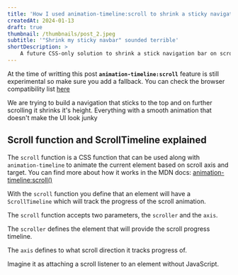 ```yaml
---
title: 'How I used animation-timeline:scroll to shrink a sticky navigation bar'
createdAt: 2024-01-13
draft: true
thumbnail: /thumbnails/post_2.jpeg
subtitle: '"Shrink my sticky navbar" sounded terrible'
shortDescription: >
    A future CSS-only solution to shrink a stick navigation bar on scroll. JavaScript polyfill at the end of the post.
---
```


<Callout
title="Warning! Experimental feature" type="warning">At the time of writting this post **`animation-timeline:scroll`** feature is still experimental so make sure you add a fallback. You can check the browser compatibility list [here](https://caniuse.com/mdn-css_properties_animation-timeline_scroll)</Callout>


We are trying to build a navigation that sticks to the top and on further scrolling it shrinks it's height. Everything with a smooth animation that doesn't make the UI look junky

## Scroll function and ScrollTimeline explained

The `scroll` function is a CSS function that can be used along with `animation-timeline` to animate the current element based on scroll axis and target. You can find more about how it works in the MDN docs: [animation-timeline:scroll()](https://developer.mozilla.org/en-US/docs/Web/CSS/animation-timeline/scroll#browser_compatibility)

With the `scroll` function you define that an element will have a `ScrollTimeline` which will track the progress of the scroll animation.

The `scroll` function accepts two parameters, the `scroller` and the `axis`.

The `scroller` defines the element that will provide the scroll progress timeline.

The `axis` defines to what scroll direction it tracks progress of.

Imagine it as attaching a scroll listener to an element without JavaScript.
